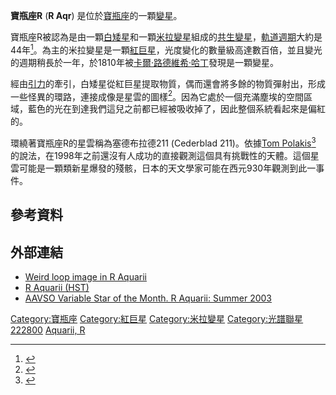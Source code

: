 {{Starbox begin |
   name=寶瓶座R }}
{{Starbox image 
| image = [[File:R_Aquarii.jpg|250px]]
| caption =寶瓶座R
}}
{{Starbox observe |
  epoch=J2000 |
  ra={{RA|23|43|49.4616}} |
  dec={{DEC|−15|17|04.202}} |
  appmag_v=7.69 |
  constell=[[寶瓶座|寶瓶座]] }}
{{Starbox character |
  class=M7IIIpev |
  b-v=1.58 |
  u-b=0.32 |
  variable=[[蒭藁增二|鯨魚座米拉]] }}
{{Starbox astrometry |
  radial_v=-22 |
  prop_mo_ra=32.98  |
  prop_mo_dec=-32.61  |
  parallax=5.07 |
  p_error=3.15 |
  absmag_v=8.83 }}
{{Starbox detail|
  mass=0.4{{Citation needed|date=October 2010}} |
  radius=0.50.4{{Citation needed|date=October 2010}} |
  luminosity=0.040.4{{Citation needed|date=October 2010}} | 
  temperature=2,000–3,5000.4{{Citation needed|date=October 2010}} |
  metal= |
  rotation= |
  age= }}
{{Starbox catalog |
  names=[[BD星表|BD]]-16 6352, [[HD星表|HD]] 222800, [[依巴谷星表|HIP]] 117054, [[亮星星表|HR]] 8992, [[SAO星表|SAO]] 165849. }}
{{Starbox reference |
  Simbad=HD+222800 }}
{{starbox sources|HIP|CCDM|HR}}
{{Starbox end}}

'''寶瓶座R ''' ('''R Aqr''') 是位於[[寶瓶座|寶瓶座]]的一顆[[變星|變星]]。

寶瓶座R被認為是由一顆[[白矮星|白矮星]]和一顆[[米拉變星|米拉變星]]組成的[[共生變星|共生變星]]，[[軌道週期|軌道週期]]大約是44年<ref>{{cite journal | url=http://www.aanda.org/index.php?option=com_article&access=bibcode&Itemid=129&bibcode=2009A%2526A...495..931GFUL | author=Gromadzki and Mikolajewska | title=The spectroscopic orbit and the geometry of R Aquarii| journal=Astronomy & Astrophysics | volume=495 | number=3 | year=2009 | pages=931-936 | doi=10.1051/0004-6361:200810052 | bibcode=2009A&A...495..931G}}</ref>。為主的米拉變星是一顆[[紅巨星|紅巨星]]，光度變化的數量級高達數百倍，並且變光的週期稍長於一年，於1810年被[[卡爾·路德維希·哈丁|卡爾·路德維希·哈丁]]發現是一顆變星。

經由[[引力|引力]]的牽引，白矮星從紅巨星提取物質，偶而還會將多餘的物質彈射出，形成一些怪異的環路，連接成像是星雲的圖樣<ref>{{cite web | url = http://aladin.u-strasbg.fr/AladinPreview?-c=23+43+49.4616-15+17+04.202&ident=V*+R+Aqr&submit=Aladin+previewer | title = Aladin previewer | publisher = CDS}}</ref>。因為它處於一個充滿塵埃的空間區域，藍色的光在到達我們這兒之前都已經被吸收掉了，因此整個系統看起來是偏紅的。

環繞著寶瓶座R的星雲稱為塞德布拉德211 (Cederblad 211)。依據[[Tom_Polakis|Tom Polakis]]<ref>{{cite journal
    | author=Polakis, Tom
    | title=
    | journal=Astronomy
    | year= Oct 1998
    | volume= 26| issue =  10
    | pages=83
    | url=}}</ref> 的說法，在1998年之前還沒有人成功的直接觀測這個具有挑戰性的天體。這個星雲可能是一顆類新星爆發的殘骸，日本的天文學家可能在西元930年觀測到此一事件。

== 參考資料 ==
{{Reflist|2}}

== 外部連結 ==
* [http://aladin.u-strasbg.fr/AladinPreview?-c=23+43+49.4616-15+17+04.202&ident=V*+R+Aqr&submit=Aladin+previewer Weird loop image in R Aquarii]
* [http://hubblesite.org/newscenter/archive/releases/1990/15/image/ R Aquarii (HST)] {{Wayback|url=http://hubblesite.org/newscenter/archive/releases/1990/15/image/ |date=20160303174852 }}
* [http://www.aavso.org/vsots_raqr AAVSO Variable Star of the Month. R Aquarii: Summer 2003]{{WebCite|url=https://www.webcitation.org/67W2j45Wo?url=http://www.aavso.org/vsots_raqr |date=20120508212041 |dateformat=iso }}

[[Category:寶瓶座|Category:寶瓶座]]
[[Category:紅巨星|Category:紅巨星]]
[[Category:米拉變星|Category:米拉變星]]
[[Category:光譜聯星|Category:光譜聯星]]
[[Category:HD星表天體|222800]]
[[Category:有變星名稱標記的天體|Aquarii, R]]